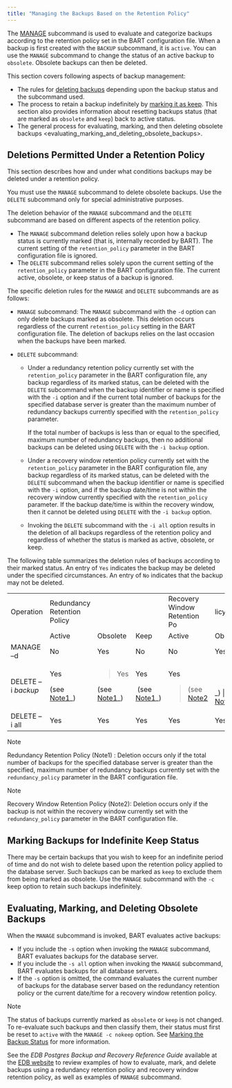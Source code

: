 ```yaml
---
title: "Managing the Backups Based on the Retention Policy"
---
```


<div id="managing_the_backups_based_on_the_retention_policy" class="registered_link"></div>

The [MANAGE](../../03_basic_bart_subcommand_usage/07_manage/#manage) subcommand is used to evaluate and categorize backups according to the retention policy set in the BART configuration file. When a backup is first created with the `BACKUP` subcommand, it is `active`. You can use the `MANAGE` subcommand to change the status of an active backup to `obsolete`. Obsolete backups can then be deleted.

This section covers following aspects of backup management:

-   The rules for [deleting backups](#deletions_permitted_under_retention_policy) depending upon the backup status and the subcommand used.
-   The process to retain a backup indefinitely by [marking it as keep](#marking-backups-for-indefinite-keep-status). This section also provides information about resetting backups status (that are marked as `obsolete` and `keep`) back to active status.
-   The general process for <span class="title-ref">evaluating, marking, and then deleting obsolete backups &lt;evaluating_marking_and_deleting_obsolete_backups></span>.

<div id="deletions_permitted_under_retention_policy" class="registered_link"></div>

## Deletions Permitted Under a Retention Policy

This section describes how and under what conditions backups may be deleted under a retention policy.

You must use the `MANAGE` subcommand to delete obsolete backups. Use the `DELETE` subcommand only for special administrative purposes.

The deletion behavior of the `MANAGE` subcommand and the `DELETE` subcommand are based on different aspects of the retention policy.

-   The `MANAGE` subcommand deletion relies solely upon how a backup status is currently marked (that is, internally recorded by BART). The current setting of the `retention_policy` parameter in the BART configuration file is ignored.
-   The `DELETE` subcommand relies solely upon the current setting of the `retention_policy` parameter in the BART configuration file. The current active, obsolete, or keep status of a backup is ignored.

The specific deletion rules for the `MANAGE` and `DELETE` subcommands are as follows:

-   `MANAGE` subcommand: The `MANAGE` subcommand with the `-d` option can only delete backups marked as obsolete. This deletion occurs regardless of the current `retention_policy` setting in the BART configuration file. The deletion of backups relies on the last occasion when the backups have been marked.
-   `DELETE` subcommand:

    -   Under a redundancy retention policy currently set with the `retention_policy` parameter in the BART configuration file, any backup regardless of its marked status, can be deleted with the `DELETE` subcommand when the backup identifier or name is specified with the `-i` option and if the current total number of backups for the specified database server is greater than the maximum number of redundancy backups currently specified with the `retention_policy` parameter.

        If the total number of backups is less than or equal to the specified, maximum number of redundancy backups, then no additional backups can be deleted using `DELETE` with the `-i backup` option.

    -   Under a recovery window retention policy currently set with the `retention_policy` parameter in the BART configuration file, any backup regardless of its marked status, can be deleted with the `DELETE` subcommand when the backup identifier or name is specified with the `-i` option, and if the backup date/time is not within the recovery window currently specified with the `retention_policy` parameter. If the backup date/time is within the recovery window, then it cannot be deleted using `DELETE` with the `-i backup` option.

    -   Invoking the `DELETE` subcommand with the `-i all` option results in the deletion of all backups regardless of the retention policy and regardless of whether the status is marked as active, obsolete, or keep.

The following table summarizes the deletion rules of backups according to their marked status. An entry of `Yes` indicates the backup may be deleted under the specified circumstances. An entry of `No` indicates that the backup may not be deleted.

<table><colgroup><col style="width: 10%" /><col style="width: 15%" /><col style="width: 17%" /><col style="width: 14%" /><col style="width: 13%" /><col style="width: 15%" /><col style="width: 13%" /></colgroup><tbody><tr class="odd"><td>Operation</td><td>Redundancy Retention Policy</td><td></td><td></td><td>Recovery Window Retention Po</td><td>licy</td><td></td></tr><tr class="even"><td></td><td>Active</td><td>Obsolete</td><td>Keep</td><td>Active</td><td>Obsolete</td><td>Keep</td></tr><tr class="odd"><td>MANAGE –d</td><td>No</td><td>Yes</td><td>No</td><td>No</td><td>Yes</td><td>No</td></tr><tr class="even"><td>DELETE –i <em>backup</em></td><td><p>Yes</p><p>(see <a href="#note1">Note1</a>_)</p></td><td><blockquote><p>Yes</p></blockquote><p>(see <a href="#note1">Note1</a>_)</p></td><td><p>Yes</p><p> (see <a href="#note1">Note1</a>_)</p></td><td><p>Yes</p><blockquote><p>(see <a href="#note2">Note2</a></p></blockquote></td><td><blockquote><p>Yes</p></blockquote>_) | (see <a href="#note2">Note2</a>_)</td><td><p>Yes</p><blockquote><p>(see <a href="#note2">Note2</a>_)</p></blockquote></td></tr><tr class="odd"><td>DELETE –i all</td><td>Yes</td><td>Yes</td><td>Yes</td><td>Yes</td><td>Yes</td><td>Yes</td></tr></tbody></table>

<div id="note1" class="registered_link"></div>

<div class="note">

<div class="title">

Note

</div>

Redundancy Retention Policy (Note1) : Deletion occurs only if the total number of backups for the specified database server is greater than the specified, maximum number of redundancy backups currently set with the `redundancy_policy` parameter in the BART configuration file.

</div>

<div id="note2" class="registered_link"></div>

<div class="note">

<div class="title">

Note

</div>

Recovery Window Retention Policy (Note2): Deletion occurs only if the backup is not within the recovery window currently set with the `redundancy_policy` parameter in the BART configuration file.

</div>

<div id="marking_backups_for_indefinite_keep_status" class="registered_link"></div>

## Marking Backups for Indefinite Keep Status

There may be certain backups that you wish to keep for an indefinite period of time and do not wish to delete based upon the retention policy applied to the database server. Such backups can be marked as `keep` to exclude them from being marked as obsolete. Use the `MANAGE` subcommand with the `-c` keep option to retain such backups indefinitely.

<div id="evaluating_marking_and_deleting_obsolete_backups" class="registered_link"></div>

## Evaluating, Marking, and Deleting Obsolete Backups

When the `MANAGE` subcommand is invoked, BART evaluates active backups:

-   If you include the `-s` option when invoking the `MANAGE` subcommand, BART evaluates backups for the database server.
-   If you include the `-s all` option when invoking the `MANAGE` subcommand, BART evaluates backups for all database servers.
-   If the `-s` option is omitted, the command evaluates the current number of backups for the database server based on the redundancy retention policy or the current date/time for a recovery window retention policy.

<div class="note">

<div class="title">

Note

</div>

The status of backups currently marked as `obsolete` or `keep` is not changed. To re-evaluate such backups and then classify them, their status must first be reset to `active` with the `MANAGE -c nokeep` option. See [Marking the Backup Status](../02_marking_the_backup_status/#marking_the_backup_status) for more information.

</div>

See the *EDB Postgres Backup and Recovery Reference Guide* available at the [EDB website](https://www.enterprisedb.com/edb-docs/) to review examples of how to evaluate, mark, and delete backups using a redundancy retention policy and recovery window retention policy, as well as examples of `MANAGE` subcommand.
